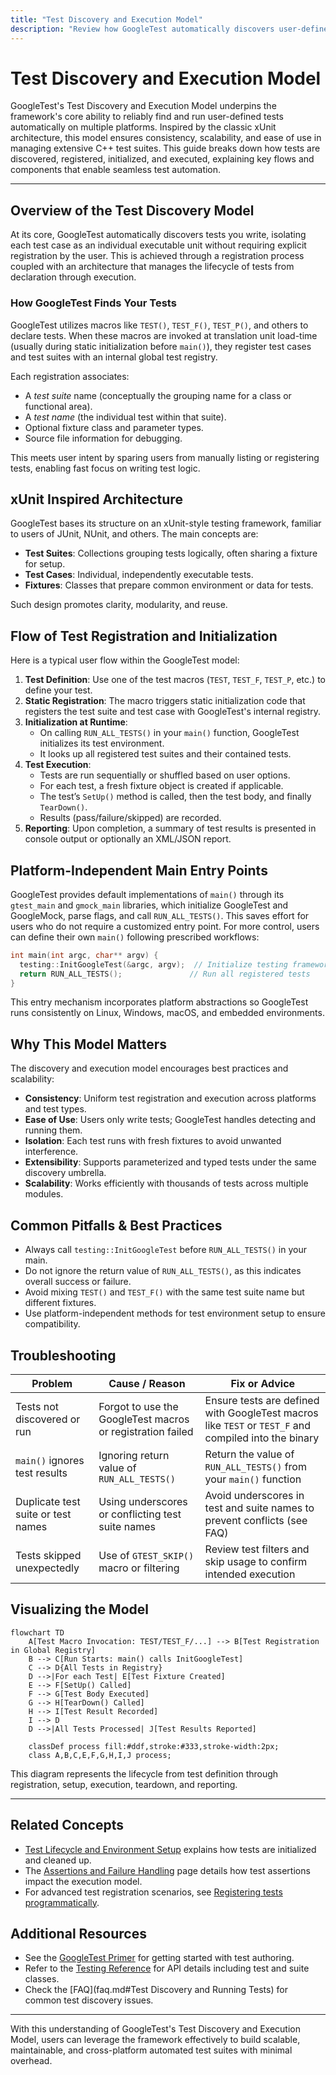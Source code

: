 ```yaml
---
title: "Test Discovery and Execution Model"
description: "Review how GoogleTest automatically discovers user-defined tests and manages their execution. Explore the xUnit-inspired architecture, including the flow of test registration, initialization, and platform-independent main entry points. Learn how this model drives consistency, scalability, and ease of use for large test suites."
---
```


# Test Discovery and Execution Model

GoogleTest's Test Discovery and Execution Model underpins the framework's core ability to reliably find and run user-defined tests automatically on multiple platforms. Inspired by the classic xUnit architecture, this model ensures consistency, scalability, and ease of use in managing extensive C++ test suites. This guide breaks down how tests are discovered, registered, initialized, and executed, explaining key flows and components that enable seamless test automation.

---

## Overview of the Test Discovery Model

At its core, GoogleTest automatically discovers tests you write, isolating each test case as an individual executable unit without requiring explicit registration by the user. This is achieved through a registration process coupled with an architecture that manages the lifecycle of tests from declaration through execution.

### How GoogleTest Finds Your Tests

GoogleTest utilizes macros like `TEST()`, `TEST_F()`, `TEST_P()`, and others to declare tests. When these macros are invoked at translation unit load-time (usually during static initialization before `main()`), they register test cases and test suites with an internal global test registry.

Each registration associates:

- A *test suite* name (conceptually the grouping name for a class or functional area).
- A *test name* (the individual test within that suite).
- Optional fixture class and parameter types.
- Source file information for debugging.

This meets user intent by sparing users from manually listing or registering tests, enabling fast focus on writing test logic.

## xUnit Inspired Architecture

GoogleTest bases its structure on an xUnit-style testing framework, familiar to users of JUnit, NUnit, and others. The main concepts are:

- **Test Suites**: Collections grouping tests logically, often sharing a fixture for setup.
- **Test Cases**: Individual, independently executable tests.
- **Fixtures**: Classes that prepare common environment or data for tests.

Such design promotes clarity, modularity, and reuse.

## Flow of Test Registration and Initialization

Here is a typical user flow within the GoogleTest model:

1. **Test Definition**: Use one of the test macros (`TEST`, `TEST_F`, `TEST_P`, etc.) to define your test.
2. **Static Registration**: The macro triggers static initialization code that registers the test suite and test case with GoogleTest's internal registry.
3. **Initialization at Runtime**:
   - On calling `RUN_ALL_TESTS()` in your `main()` function, GoogleTest initializes its test environment.
   - It looks up all registered test suites and their contained tests.
4. **Test Execution**:
   - Tests are run sequentially or shuffled based on user options.
   - For each test, a fresh fixture object is created if applicable.
   - The test’s `SetUp()` method is called, then the test body, and finally `TearDown()`.
   - Results (pass/failure/skipped) are recorded.
5. **Reporting**: Upon completion, a summary of test results is presented in console output or optionally an XML/JSON report.

## Platform-Independent Main Entry Points

GoogleTest provides default implementations of `main()` through its `gtest_main` and `gmock_main` libraries, which initialize GoogleTest and GoogleMock, parse flags, and call `RUN_ALL_TESTS()`. This saves effort for users who do not require a customized entry point. For more control, users can define their own `main()` following prescribed workflows:

```cpp
int main(int argc, char** argv) {
  testing::InitGoogleTest(&argc, argv);  // Initialize testing framework
  return RUN_ALL_TESTS();               // Run all registered tests
}
```

This entry mechanism incorporates platform abstractions so GoogleTest runs consistently on Linux, Windows, macOS, and embedded environments.

## Why This Model Matters

The discovery and execution model encourages best practices and scalability:

- **Consistency**: Uniform test registration and execution across platforms and test types.
- **Ease of Use**: Users only write tests; GoogleTest handles detecting and running them.
- **Isolation**: Each test runs with fresh fixtures to avoid unwanted interference.
- **Extensibility**: Supports parameterized and typed tests under the same discovery umbrella.
- **Scalability**: Works efficiently with thousands of tests across multiple modules.

## Common Pitfalls & Best Practices

- Always call `testing::InitGoogleTest` before `RUN_ALL_TESTS()` in your main.
- Do not ignore the return value of `RUN_ALL_TESTS()`, as this indicates overall success or failure.
- Avoid mixing `TEST()` and `TEST_F()` with the same test suite name but different fixtures.
- Use platform-independent methods for test environment setup to ensure compatibility.

## Troubleshooting

| Problem                               | Cause / Reason                                           | Fix or Advice                                               |
|-------------------------------------|---------------------------------------------------------|-------------------------------------------------------------|
| Tests not discovered or run          | Forgot to use the GoogleTest macros or registration failed | Ensure tests are defined with GoogleTest macros like `TEST` or `TEST_F` and compiled into the binary |
| `main()` ignores test results        | Ignoring return value of `RUN_ALL_TESTS()`               | Return the value of `RUN_ALL_TESTS()` from your `main()` function |
| Duplicate test suite or test names   | Using underscores or conflicting test suite names         | Avoid underscores in test and suite names to prevent conflicts (see FAQ) |
| Tests skipped unexpectedly           | Use of `GTEST_SKIP()` macro or filtering                    | Review test filters and skip usage to confirm intended execution |

## Visualizing the Model

```mermaid
flowchart TD
    A[Test Macro Invocation: TEST/TEST_F/...] --> B[Test Registration in Global Registry]
    B --> C[Run Starts: main() calls InitGoogleTest]
    C --> D{All Tests in Registry}
    D -->|For each Test| E[Test Fixture Created]
    E --> F[SetUp() Called]
    F --> G[Test Body Executed]
    G --> H[TearDown() Called]
    H --> I[Test Result Recorded]
    I --> D
    D -->|All Tests Processed| J[Test Results Reported]

    classDef process fill:#ddf,stroke:#333,stroke-width:2px;
    class A,B,C,E,F,G,H,I,J process;
```

This diagram represents the lifecycle from test definition through registration, setup, execution, teardown, and reporting.

---

## Related Concepts

- [Test Lifecycle and Environment Setup](test-lifecycle.md) explains how tests are initialized and cleaned up.
- The [Assertions and Failure Handling](assertions-failures.md) page details how test assertions impact the execution model.
- For advanced test registration scenarios, see [Registering tests programmatically](advanced.md#registering-tests-programmatically).

## Additional Resources

- See the [GoogleTest Primer](primer.md) for getting started with test authoring.
- Refer to the [Testing Reference](reference/testing.md) for API details including test and suite classes.
- Check the [FAQ](faq.md#Test Discovery and Running Tests) for common test discovery issues.

---

With this understanding of GoogleTest's Test Discovery and Execution Model, users can leverage the framework effectively to build scalable, maintainable, and cross-platform automated test suites with minimal overhead.
